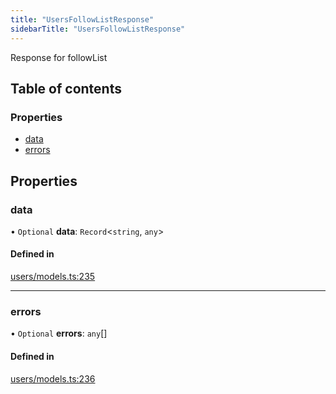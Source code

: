 ```yaml
---
title: "UsersFollowListResponse"
sidebarTitle: "UsersFollowListResponse"
---
```


Response for followList

## Table of contents

### Properties

- [data](/xdks/typescript/reference/interfaces/UsersFollowListResponse#data)
- [errors](/xdks/typescript/reference/interfaces/UsersFollowListResponse#errors)

## Properties

### data

• `Optional` **data**: `Record`\<`string`, `any`\>

#### Defined in

[users/models.ts:235](https://github.com/xdevplatform/xdk/blob/298ca9350d035e40e7c8ee0753c50052819a41e2/xdk/typescript/src/users/models.ts#L235)

___

### errors

• `Optional` **errors**: `any`[]

#### Defined in

[users/models.ts:236](https://github.com/xdevplatform/xdk/blob/298ca9350d035e40e7c8ee0753c50052819a41e2/xdk/typescript/src/users/models.ts#L236)
